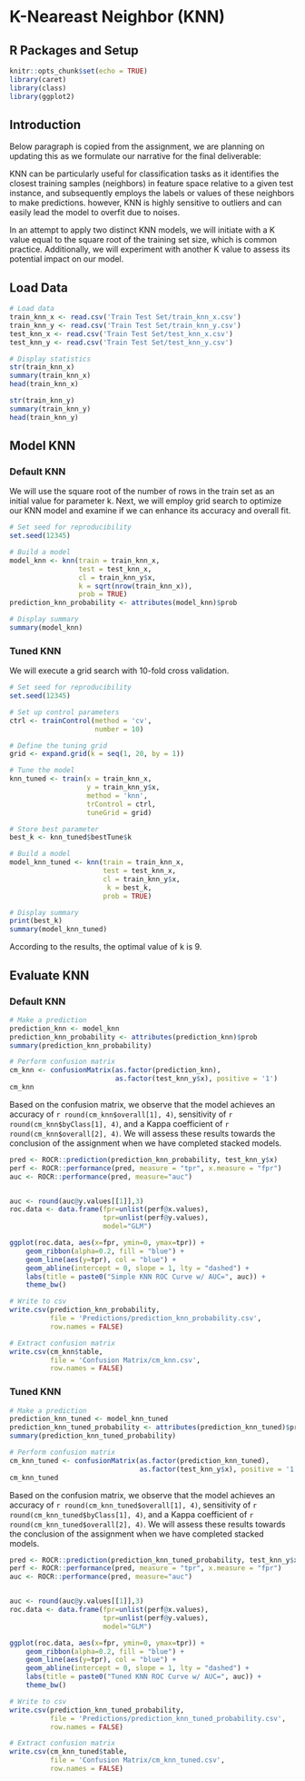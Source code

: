 # K-Neareast Neighbor (KNN)

## R Packages and Setup {-}

```r
knitr::opts_chunk$set(echo = TRUE)
library(caret)
library(class)
library(ggplot2)
```


## Introduction

Below paragraph is copied from the assignment, we are planning on updating this as we formulate our narrative for the final deliverable:

KNN can be particularly useful for classification tasks as it identifies the closest training samples (neighbors) in feature space relative to a given test instance, and subsequently employs the labels or values of these neighbors to make predictions. however, KNN is highly sensitive to outliers and can easily lead the model to overfit due to noises.

In an attempt to apply two distinct KNN models, we will initiate with a K value equal to the square root of the training set size, which is common practice. Additionally, we will experiment with another K value to assess its potential impact on our model.


## Load Data

```r
# Load data
train_knn_x <- read.csv('Train Test Set/train_knn_x.csv')
train_knn_y <- read.csv('Train Test Set/train_knn_y.csv')
test_knn_x <- read.csv('Train Test Set/test_knn_x.csv')
test_knn_y <- read.csv('Train Test Set/test_knn_y.csv')

# Display statistics
str(train_knn_x)
summary(train_knn_x)
head(train_knn_x)

str(train_knn_y)
summary(train_knn_y)
head(train_knn_y)
```


## Model KNN

### Default KNN

We will use the square root of the number of rows in the train set as an initial value for parameter k. Next, we will employ grid search to optimize our KNN model and examine if we can enhance its accuracy and overall fit.

```r
# Set seed for reproducibility
set.seed(12345)

# Build a model
model_knn <- knn(train = train_knn_x,
                 test = test_knn_x,
                 cl = train_knn_y$x,
                 k = sqrt(nrow(train_knn_x)),
                 prob = TRUE)
prediction_knn_probability <- attributes(model_knn)$prob
```

```r
# Display summary
summary(model_knn)
```

### Tuned KNN

We will execute a grid search with 10-fold cross validation.

```r
# Set seed for reproducibility
set.seed(12345)

# Set up control parameters
ctrl <- trainControl(method = 'cv',
                     number = 10)

# Define the tuning grid
grid <- expand.grid(k = seq(1, 20, by = 1))

# Tune the model
knn_tuned <- train(x = train_knn_x,
                   y = train_knn_y$x,
                   method = 'knn', 
                   trControl = ctrl,
                   tuneGrid = grid)

# Store best parameter
best_k <- knn_tuned$bestTune$k

# Build a model
model_knn_tuned <- knn(train = train_knn_x,
                       test = test_knn_x,
                       cl = train_knn_y$x, 
                        k = best_k,
                       prob = TRUE)
```

```r
# Display summary
print(best_k)
summary(model_knn_tuned)
```

According to the results, the optimal value of k is 9.


## Evaluate KNN

### Default KNN

```r
# Make a prediction
prediction_knn <- model_knn
prediction_knn_probability <- attributes(prediction_knn)$prob
summary(prediction_knn_probability)

# Perform confusion matrix
cm_knn <- confusionMatrix(as.factor(prediction_knn),
                          as.factor(test_knn_y$x), positive = '1')
cm_knn
```

Based on the confusion matrix, we observe that the model achieves an accuracy of ``r round(cm_knn$overall[1], 4)``, sensitivity of ``r round(cm_knn$byClass[1], 4)``, and a Kappa coefficient of ``r round(cm_knn$overall[2], 4)``. We will assess these results towards the conclusion of the assignment when we have completed stacked models.

```r
pred <- ROCR::prediction(prediction_knn_probability, test_knn_y$x)
perf <- ROCR::performance(pred, measure = "tpr", x.measure = "fpr")
auc <- ROCR::performance(pred, measure="auc")


auc <- round(auc@y.values[[1]],3)
roc.data <- data.frame(fpr=unlist(perf@x.values),
                       tpr=unlist(perf@y.values),
                       model="GLM")

ggplot(roc.data, aes(x=fpr, ymin=0, ymax=tpr)) +
    geom_ribbon(alpha=0.2, fill = "blue") +
    geom_line(aes(y=tpr), col = "blue") +
    geom_abline(intercept = 0, slope = 1, lty = "dashed") +
    labs(title = paste0("Simple KNN ROC Curve w/ AUC=", auc)) +
    theme_bw()
```

```r
# Write to csv
write.csv(prediction_knn_probability,
          file = 'Predictions/prediction_knn_probability.csv',
          row.names = FALSE)

# Extract confusion matrix
write.csv(cm_knn$table,
          file = 'Confusion Matrix/cm_knn.csv',
          row.names = FALSE)
```


### Tuned KNN

```r
# Make a prediction
prediction_knn_tuned <- model_knn_tuned
prediction_knn_tuned_probability <- attributes(prediction_knn_tuned)$prob
summary(prediction_knn_tuned_probability)

# Perform confusion matrix
cm_knn_tuned <- confusionMatrix(as.factor(prediction_knn_tuned),
                                as.factor(test_knn_y$x), positive = '1')
cm_knn_tuned
```

Based on the confusion matrix, we observe that the model achieves an accuracy of ``r round(cm_knn_tuned$overall[1], 4)``, sensitivity of ``r round(cm_knn_tuned$byClass[1], 4)``, and a Kappa coefficient of ``r round(cm_knn_tuned$overall[2], 4)``. We will assess these results towards the conclusion of the assignment when we have completed stacked models.

```r
pred <- ROCR::prediction(prediction_knn_tuned_probability, test_knn_y$x)
perf <- ROCR::performance(pred, measure = "tpr", x.measure = "fpr")
auc <- ROCR::performance(pred, measure="auc")


auc <- round(auc@y.values[[1]],3)
roc.data <- data.frame(fpr=unlist(perf@x.values),
                       tpr=unlist(perf@y.values),
                       model="GLM")

ggplot(roc.data, aes(x=fpr, ymin=0, ymax=tpr)) +
    geom_ribbon(alpha=0.2, fill = "blue") +
    geom_line(aes(y=tpr), col = "blue") +
    geom_abline(intercept = 0, slope = 1, lty = "dashed") +
    labs(title = paste0("Tuned KNN ROC Curve w/ AUC=", auc)) +
    theme_bw()
```

```r
# Write to csv
write.csv(prediction_knn_tuned_probability,
          file = 'Predictions/prediction_knn_tuned_probability.csv',
          row.names = FALSE)

# Extract confusion matrix
write.csv(cm_knn_tuned$table,
          file = 'Confusion Matrix/cm_knn_tuned.csv',
          row.names = FALSE)
```